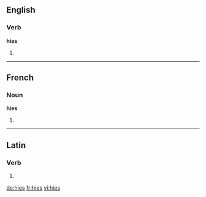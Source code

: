 ==English==

===Verb===
'''hies'''

# {{third-person singular of|hie}}

----

==French==

===Noun===
'''hies''' {{f}}

# {{plural of|[[hie]]|lang=fr}}

----

==Latin==

===Verb===
{{la-verb-form|hiēs}}

# {{conjugation of|hio|hiō|2|s|pres|act|sub|lang=la}}

[[de:hies]]
[[fr:hies]]
[[vi:hies]]